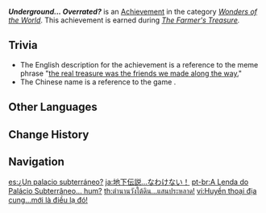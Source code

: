 {{Achievement Infobox
|id           = 81104
|order id     = 1102
|category     = Wonders of the World
|description  = Sometimes, the real treasure is the things you learn along the way.
|requirements = Earned during ''[[The Farmer's Treasure]].''
|primogems    = 5
|tracking     = 
|hidden       = 1
|topic        = 
|type         = Quest
}}
'''''Underground... Overrated?''''' is an [[Achievement]] in the category ''[[Wonders of the World]]''. This achievement is earned during ''[[The Farmer's Treasure]].''

==Trivia==
* The English description for the achievement is a reference to the meme phrase "[https://knowyourmeme.com/memes/maybe-the-real-treasure-was-the-friends-we-made-along-the-way the real treasure was the friends we made along the way.]"
* The Chinese name is a reference to the game {{lang|''Legend of the Underground Palace''|zh=地宫传奇}}.
<!--
==Video Guides==
{{EVT
|video1   = 
|caption1 = 
}}
-->
==Other Languages==
{{Other Languages
|en      = Underground... Overrated?
|zhs     = 地宫传奇…才怪咧！
|zhs_rm  = Dìgōng Chuánqí... Cái Guài Lie!
|zht     = 地宮傳奇…才怪咧！
|zht_rm  = Dìgōng Chuánqí... Cái Guài Lie!
|zh_tl   = Legend of the Underground Palace... As If!
|ja      = 地下伝説…なわけない！
|ja_rm   = Chika Densetsu... na Wake Nai!
|ja_tl   = Underground Legend... As If!
|ko      = 지하궁 전설은… 개뿔!
|ko_tl   = Legend of the Underground Palace... What Nonsense!
|es      = ¿Un palacio subterráneo?
|es_tl   = A Subterranean Palace?
|fr      = Désillusion souterraine
|fr_tl   = Underground Disillusion
|ru      = Легенда о подземном дворце... Что?
|ru_tl   = Legend of the Underground Palace... What?
|th      = ตำนานวังใต้ดิน...แสนประหลาด!
|th_rm   = 
|th_tl   = 
|vi      = Huyền thoại địa cung...mới là điều lạ đó!
|vi_tl   = 
|de      = Ein Palast im Untergrund&nbsp;... wirklich?!
|de_tl   = A Palace in the Underground... Really?!
|id      = Legenda Istana Bawah Tanah... Aneh Sekali!
|id_tl   = Legend of Underground Castle... How Weird!
|pt      = A Lenda do Palácio Subterrâneo... hum?
|pt_tl   = 
|tr      = Yer Altındakiler Abartılıyor mu?
|tr_tl   = Are Those Underground Exaggerating?
|it      = Il palazzo sotterraneo
|it_tl   = 
}}

==Change History==
{{Change History|2.0}}
<!--
==References==
{{Reflist}}
-->
==Navigation==
{{Achievement Navbox|Wonders of the World|Quest}}

[[es:¿Un palacio subterráneo?]]
[[ja:地下伝説…なわけない！]]
[[pt-br:A Lenda do Palácio Subterrâneo... hum?]]
[[th:ตำนานวังใต้ดิน...แสนประหลาด!]]
[[vi:Huyền thoại địa cung...mới là điều lạ đó!]]